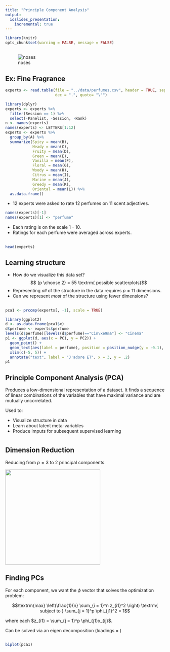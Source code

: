 ```yaml
---
title: "Principle Component Analysis"
output:
  ioslides_presentation:
    incremental: true
---
```


```r
library(knitr)
opts_chunk$set(warning = FALSE, message = FALSE)
```


## {.vcenter .flexbox}

![noses](http://assets3.howtospendit.ft-static.com/images/3d/51/1c/3d511c0d-9974-41fd-92f8-80627870849e_seven_hundred.jpeg)


## Ex: Fine Fragrance {.build}

```r
experts <- read.table(file = "../data/perfumes.csv", header = TRUE, sep = ",",
                      dec = ".", quote= "\"")

library(dplyr)
experts <- experts %>%
  filter(Session == 1) %>%
  select(-Panelist, -Session, -Rank)
n <- names(experts)
names(experts) <- LETTERS[1:12]
experts <- experts %>%
  group_by(A) %>%
  summarize(Spicy = mean(B),
            Heady = mean(C),
            Fruity = mean(D),
            Green = mean(E),
            Vanilla = mean(F),
            Floral = mean(G),
            Woody = mean(H),
            Citrus = mean(I),
            Marine = mean(J),
            Greedy = mean(K),
            Oriental = mean(L)) %>%
  as.data.frame()
```

- 12 experts were asked to rate 12 perfumes on 11 scent adjectives.

```r
names(experts)[-1]
names(experts)[1] <- "perfume"
```

- Each rating is on the scale 1 - 10.
- Ratings for each perfume were averaged across experts.


##

```r
head(experts)
```

## Learning structure{.build} 
- How do we visualize this data set?
$$ {p \choose 2} = 55 \textrm{ possible scatterplots}$$ 
- Representing *all* of the structure in the data requires $p = 11$ dimensions.
- Can we represent *most* of the structure using fewer dimensions?


##

```r
pca1 <- prcomp(experts[, -1], scale = TRUE)

library(ggplot2)
d <- as.data.frame(pca1$x)
d$perfume <- experts$perfume
levels(d$perfume)[levels(d$perfume)=="Cin\xe9ma"] <- "Cinema"
p1 <- ggplot(d, aes(x = PC1, y = PC2)) +
  geom_point() +
  geom_text(aes(label = perfume), position = position_nudge(y = -0.1), check_overlap = TRUE) +
  xlim(c(-5, 5)) +
  annotate("text", label = "J'adore ET", x = 3, y = .2)
p1
```


## Principle Component Analysis (PCA) {.build}

Produces a low-dimensional representation of a dataset. It finds a sequence of linear combinations of the variables that have maximal variance and are mutually uncorrelated.

Used to:

- Visualize structure in data
- Learn about latent meta-variables
- Produce imputs for subsequent supervised learning

#

## Dimension Reduction {.build .flexbox .vcenter}

Reducing from $p = 3$ to 2 principal components.

<img src="../figs/pca-3-2.png" height = 300>


## Finding PCs {.build}

For each component, we want the $\phi$ vector that solves the optimization problem:

$$\textrm{max} \left(\frac{1}{n} \sum_{i = 1}^n z_{i1}^2 \right) \textrm{ subject to } \sum_{j = 1}^p \phi_{j1}^2 = 1$$

where each $z_{i1} = \sum_{j = 1}^p \phi_{j1}x_{ij}$.

Can be solved via an eigen decomposition (loadings = )

##

```r
biplot(pca1)
```

